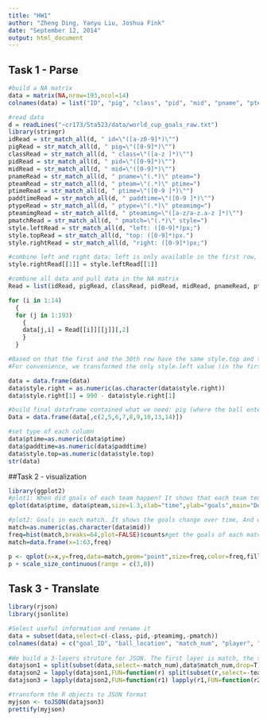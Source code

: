 ```yaml
---
title: "HW1"
author: "Zheng Ding, Yanyu Liu, Joshua Fink"
date: "September 12, 2014"
output: html_document
---
```

## Task 1 - Parse
```r
#build a NA matrix
data = matrix(NA,nrow=193,ncol=14)
colnames(data) = list("ID", "pig", "class", "pid", "mid", "pname", "pteam", "ptime", "paddtime", "ptype", "pteamimg", "pmatch", "style.right", "style.top")

#read data
d = readLines("~cr173/Sta523/data/world_cup_goals_raw.txt")
library(stringr)
idRead = str_match_all(d, " id=\"([a-z0-9]*)\"")
pigRead = str_match_all(d, " pig=\"([0-9]*)\"")
classRead = str_match_all(d, " class=\"([a-z ]*)\"")
pidRead = str_match_all(d, " pid=\"([0-9]*)\"")
midRead = str_match_all(d, " mid=\"([0-9]*)\"")
pnameRead = str_match_all(d, " pname=\"(.*)\" pteam=")
pteamRead = str_match_all(d, " pteam=\"(.*)\" ptime=")
ptimeRead = str_match_all(d, " ptime=\"([0-9 ]*)\"")
paddtimeRead = str_match_all(d, " paddtime=\"([0-9 ]*)\"")
ptypeRead = str_match_all(d, " ptype=\"(.*)\" pteamimg=")
pteamimgRead = str_match_all(d, " pteamimg=\"([a-z/a-z.a-z ]*)\"")
pmatchRead = str_match_all(d, " pmatch=\"(.*)\" style=")
style.leftRead = str_match_all(d, "left: ([0-9]*)px;")
style.topRead = str_match_all(d, "top: ([0-9]*)px.")
style.rightRead = str_match_all(d, "right: ([0-9]*)px;")

#combine left and right data; left is only available in the first row, so in the intergrated column, only 1st row records left data, and we will transform it to right later 
style.rightRead[[1]] = style.leftRead[[1]]

#combine all data and pull data in the NA matrix
Read = list(idRead, pigRead, classRead, pidRead, midRead, pnameRead, pteamRead, ptimeRead, paddtimeRead, ptypeRead, pteamimgRead, pmatchRead, style.rightRead, style.topRead)

for (i in 1:14)
  {
  for (j in 1:193)
    {
    data[j,i] = Read[[i]][[j]][,2]
    }
  }

#Based on that the first and the 30th row have the same style.top and their location in the visualization website (http://ejoh.se/worldcup2014/goals/), we think style.top measures the distance between shot location and top goal line. Similarly, style.right and style.left measure the distance between shot location and right or left touch line respectively. Besides, the first row (player name: Joel Matipand) and 84th row (player name: Mathieu Valbuena) should have the same style.right, based on the location of visualization website. So the whole length of goal line should be 1st style.left + 84th style.right = 990.
#For convenience, we transformed the only style.left value (in the first row) to style.right (Before the transformation, style.right[1] in fact means style.left[1]) 

data = data.frame(data)
data$style.right = as.numeric(as.character(data$style.right))
data$style.right[1] = 990 - data$style.right[1]

#build final dataframe contained what we need: pig (where the ball entered the goal), mid (match number), pname (player), pteam (team), ptime (time), paddtime (time if goal in extra time), ptype (goal or penalty), style.right and style.left (shot location)
Data = data.frame(data[,c(2,5,6,7,8,9,10,13,14)])

#set type of each column
data$ptime=as.numeric(data$ptime)
data$paddtime=as.numeric(data$paddtime)
data$style.top=as.numeric(data$style.top)
str(data)
```

##Task 2 - visualization
```r
library(ggplot2)
#plot1: When did goals of each team happen? It shows that each team tends to be more defensive or offensive in this World Cup 
qplot(data$ptime, data$pteam,size=1.3,xlab="time",ylab="goals",main="Defensive or offensive team?",color=data$pteam)

#plot2: Goals in each match. It shows the goals change over time, And we can find the excellence of this World Cup.
match=as.numeric(as.character(data$mid))
freq=hist(match,breaks=64,plot=FALSE)$counts#get the goals of each match
match=data.frame(x=1:63,freq)

p <- qplot(x=x,y=freq,data=match,geom="point",size=freq,color=freq,fill,main="Goals in each match",xlab="match",ylab="goals")
p + scale_size_continuous(range = c(3,8))

```


## Task 3 - Translate
```r
library(rjson)
library(jsonlite)

#Select useful information and rename it
data = subset(data,select=c(-class,-pid,-pteamimg,-pmatch))
colnames(data) = c("goal_ID", "ball_location", "match_num", "player", "team_name", "time",	"time_extra",	"type",	"right", "top")
  
#We build a 3-layers struture for JSON. The first layer is match, the second one is team and the third one is goal. 
datajson1 = split(subset(data,select=-match_num),data$match_num,drop=T)
datajson2 = lapply(datajson1,FUN=function(r) split(subset(r,select=-team_name),r$team_name,drop=T))
datajson3 = lapply(datajson2,FUN=function(r1) lapply(r1,FUN=function(r2)split(subset(r2,select=-goal_ID),r2$goal_ID,drop=T)))

#transform the R objects to JSON format
myjson <- toJSON(datajson3)
prettify(myjson)

```